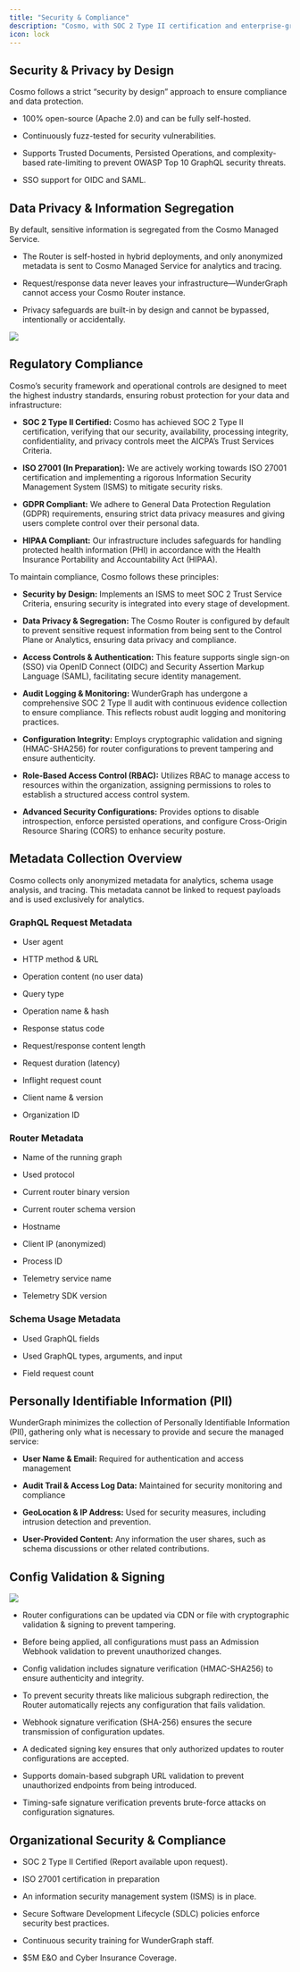 ```yaml
---
title: "Security & Compliance"
description: "Cosmo, with SOC 2 Type II certification and enterprise-grade access controls, ensures security, privacy, and compliance by design."
icon: lock
---
```


## Security & Privacy by Design

Cosmo follows a strict “security by design” approach to ensure compliance and data protection.

* 100% open-source (Apache 2.0) and can be fully self-hosted.

* Continuously fuzz-tested for security vulnerabilities.

* Supports Trusted Documents, Persisted Operations, and complexity-based rate-limiting to prevent OWASP Top 10 GraphQL security threats.

* SSO support for OIDC and SAML.

## Data Privacy & Information Segregation

By default, sensitive information is segregated from the Cosmo Managed Service.

* The Router is self-hosted in hybrid deployments, and only anonymized metadata is sent to Cosmo Managed Service for analytics and tracing.

* Request/response data never leaves your infrastructure—WunderGraph cannot access your Cosmo Router instance.

* Privacy safeguards are built-in by design and cannot be bypassed, intentionally or accidentally.

<Frame caption="High Level Architectural View">
  <img src="/images/Architecture.png" />
</Frame>

## Regulatory Compliance

Cosmo’s security framework and operational controls are designed to meet the highest industry standards, ensuring robust protection for your data and infrastructure:

* **SOC 2 Type II Certified:** Cosmo has achieved SOC 2 Type II certification, verifying that our security, availability, processing integrity, confidentiality, and privacy controls meet the AICPA’s Trust Services Criteria.

* **ISO 27001 (In Preparation):** We are actively working towards ISO 27001 certification and implementing a rigorous Information Security Management System (ISMS) to mitigate security risks.

* **GDPR Compliant:** We adhere to General Data Protection Regulation (GDPR) requirements, ensuring strict data privacy measures and giving users complete control over their personal data.

* **HIPAA Compliant:** Our infrastructure includes safeguards for handling protected health information (PHI) in accordance with the Health Insurance Portability and Accountability Act (HIPAA).

To maintain compliance, Cosmo follows these principles:

* **Security by Design:** Implements an ISMS to meet SOC 2 Trust Service Criteria, ensuring security is integrated into every stage of development.

* **Data Privacy & Segregation:** The Cosmo Router is configured by default to prevent sensitive request information from being sent to the Control Plane or Analytics, ensuring data privacy and compliance.

* **Access Controls & Authentication:** This feature supports single sign-on (SSO) via OpenID Connect (OIDC) and Security Assertion Markup Language (SAML), facilitating secure identity management.

* **Audit Logging & Monitoring:** WunderGraph has undergone a comprehensive SOC 2 Type II audit with continuous evidence collection to ensure compliance. This reflects robust audit logging and monitoring practices.

* **Configuration Integrity:** Employs cryptographic validation and signing (HMAC-SHA256) for router configurations to prevent tampering and ensure authenticity.

* **Role-Based Access Control (RBAC):** Utilizes RBAC to manage access to resources within the organization, assigning permissions to roles to establish a structured access control system.

* **Advanced Security Configurations:** Provides options to disable introspection, enforce persisted operations, and configure Cross-Origin Resource Sharing (CORS) to enhance security posture.

## Metadata Collection Overview

Cosmo collects only anonymized metadata for analytics, schema usage analysis, and tracing. This metadata cannot be linked to request payloads and is used exclusively for analytics.

### GraphQL Request Metadata

* User agent

* HTTP method & URL

* Operation content (no user data)

* Query type

* Operation name & hash

* Response status code

* Request/response content length

* Request duration (latency)

* Inflight request count

* Client name & version

* Organization ID

### Router Metadata

* Name of the running graph

* Used protocol

* Current router binary version

* Current router schema version

* Hostname

* Client IP (anonymized)

* Process ID

* Telemetry service name

* Telemetry SDK version

### Schema Usage Metadata

* Used GraphQL fields

* Used GraphQL types, arguments, and input

* Field request count

## Personally Identifiable Information (PII)

WunderGraph minimizes the collection of Personally Identifiable Information (PII), gathering only what is necessary to provide and secure the managed service:

* **User Name & Email:** Required for authentication and access management

* **Audit Trail & Access Log Data:** Maintained for security monitoring and compliance

* **GeoLocation & IP Address:** Used for security measures, including intrusion detection and prevention.

* **User-Provided Content:** Any information the user shares, such as schema discussions or other related contributions.

## Config Validation & Signing

<CardGroup>
  <Card title="Documentation" icon="book" href="/router/security/config-validation-and-signing" horizontal/>
</CardGroup>

<Frame caption="Validated and Signed Composition">
  <img src="/images/val4.png" />
</Frame>

* Router configurations can be updated via CDN or file with cryptographic validation & signing to prevent tampering.

* Before being applied, all configurations must pass an Admission Webhook validation to prevent unauthorized changes.

* Config validation includes signature verification (HMAC-SHA256) to ensure authenticity and integrity.

* To prevent security threats like malicious subgraph redirection, the Router automatically rejects any configuration that fails validation.

* Webhook signature verification (SHA-256) ensures the secure transmission of configuration updates.

* A dedicated signing key ensures that only authorized updates to router configurations are accepted.

* Supports domain-based subgraph URL validation to prevent unauthorized endpoints from being introduced.

* Timing-safe signature verification prevents brute-force attacks on configuration signatures.

## Organizational Security & Compliance

* SOC 2 Type II Certified (Report available upon request).

* ISO 27001 certification in preparation

* An information security management system (ISMS) is in place.

* Secure Software Development Lifecycle (SDLC) policies enforce security best practices.

* Continuous security training for WunderGraph staff.

* $5M E\&O and Cyber Insurance Coverage.

